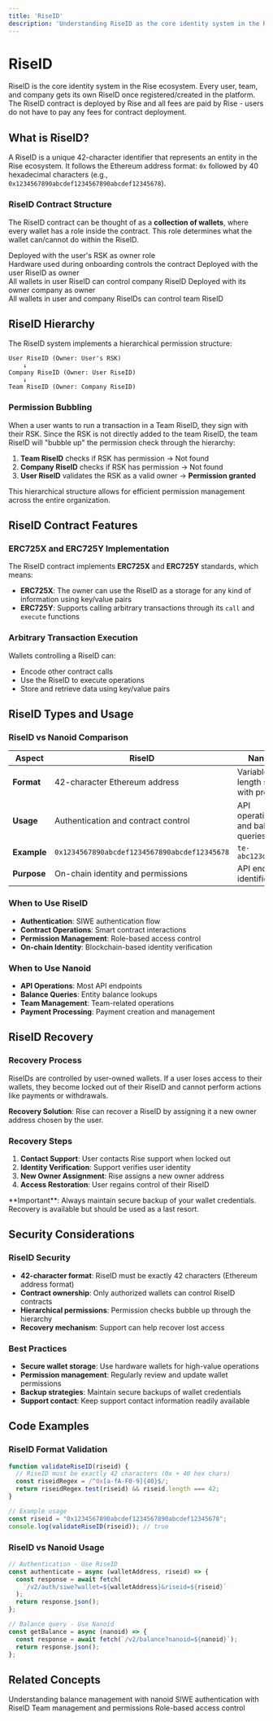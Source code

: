 ```yaml
---
title: 'RiseID'
description: 'Understanding RiseID as the core identity system in the Rise ecosystem'
---
```


# RiseID

RiseID is the core identity system in the Rise ecosystem. Every user, team, and company gets its own RiseID once registered/created in the platform. The RiseID contract is deployed by Rise and all fees are paid by Rise - users do not have to pay any fees for contract deployment.

## What is RiseID?

A RiseID is a unique 42-character identifier that represents an entity in the Rise ecosystem. It follows the Ethereum address format: `0x` followed by 40 hexadecimal characters (e.g., `0x1234567890abcdef1234567890abcdef12345678`).

### RiseID Contract Structure

The RiseID contract can be thought of as a **collection of wallets**, where every wallet has a role inside the contract. This role determines what the wallet can/cannot do within the RiseID.

<CardGroup cols={3}>
  <Card title="User RiseID" icon="user">
    Deployed with the user's RSK as owner role
    <br />
    Hardware used during onboarding controls the contract
  </Card>
  <Card title="Company RiseID" icon="building">
    Deployed with the user RiseID as owner
    <br />
    All wallets in user RiseID can control company RiseID
  </Card>
  <Card title="Team RiseID" icon="users">
    Deployed with its owner company as owner
    <br />
    All wallets in user and company RiseIDs can control team RiseID
  </Card>
</CardGroup>

## RiseID Hierarchy

The RiseID system implements a hierarchical permission structure:

```
User RiseID (Owner: User's RSK)
    ↓
Company RiseID (Owner: User RiseID)
    ↓
Team RiseID (Owner: Company RiseID)
```

### Permission Bubbling

When a user wants to run a transaction in a Team RiseID, they sign with their RSK. Since the RSK is not directly added to the team RiseID, the team RiseID will "bubble up" the permission check through the hierarchy:

1. **Team RiseID** checks if RSK has permission → Not found
2. **Company RiseID** checks if RSK has permission → Not found  
3. **User RiseID** validates the RSK as a valid owner → **Permission granted**

This hierarchical structure allows for efficient permission management across the entire organization.

## RiseID Contract Features

### ERC725X and ERC725Y Implementation

The RiseID contract implements **ERC725X** and **ERC725Y** standards, which means:

- **ERC725X**: The owner can use the RiseID as a storage for any kind of information using key/value pairs
- **ERC725Y**: Supports calling arbitrary transactions through its `call` and `execute` functions

### Arbitrary Transaction Execution

Wallets controlling a RiseID can:
- Encode other contract calls
- Use the RiseID to execute operations
- Store and retrieve data using key/value pairs

## RiseID Types and Usage

### RiseID vs Nanoid Comparison

| Aspect | RiseID | Nanoid |
|--------|--------|--------|
| **Format** | 42-character Ethereum address | Variable length string with prefix |
| **Usage** | Authentication and contract control | API operations and balance queries |
| **Example** | `0x1234567890abcdef1234567890abcdef12345678` | `te-abc123def456` |
| **Purpose** | On-chain identity and permissions | API endpoint identifiers |

### When to Use RiseID

- **Authentication**: SIWE authentication flow
- **Contract Operations**: Smart contract interactions
- **Permission Management**: Role-based access control
- **On-chain Identity**: Blockchain-based identity verification

### When to Use Nanoid

- **API Operations**: Most API endpoints
- **Balance Queries**: Entity balance lookups
- **Team Management**: Team-related operations
- **Payment Processing**: Payment creation and management

## RiseID Recovery

### Recovery Process

RiseIDs are controlled by user-owned wallets. If a user loses access to their wallets, they become locked out of their RiseID and cannot perform actions like payments or withdrawals.

**Recovery Solution**: Rise can recover a RiseID by assigning it a new owner address chosen by the user.

### Recovery Steps

1. **Contact Support**: User contacts Rise support when locked out
2. **Identity Verification**: Support verifies user identity
3. **New Owner Assignment**: Rise assigns a new owner address
4. **Access Restoration**: User regains control of their RiseID

<Warning>
  **Important**: Always maintain secure backup of your wallet credentials. Recovery is available but should be used as a last resort.
</Warning>

## Security Considerations

### RiseID Security

- **42-character format**: RiseID must be exactly 42 characters (Ethereum address format)
- **Contract ownership**: Only authorized wallets can control RiseID contracts
- **Hierarchical permissions**: Permission checks bubble up through the hierarchy
- **Recovery mechanism**: Support can help recover lost access

### Best Practices

- **Secure wallet storage**: Use hardware wallets for high-value operations
- **Permission management**: Regularly review and update wallet permissions
- **Backup strategies**: Maintain secure backups of wallet credentials
- **Support contact**: Keep support contact information readily available

## Code Examples

### RiseID Format Validation

```javascript
function validateRiseID(riseid) {
  // RiseID must be exactly 42 characters (0x + 40 hex chars)
  const riseidRegex = /^0x[a-fA-F0-9]{40}$/;
  return riseidRegex.test(riseid) && riseid.length === 42;
}

// Example usage
const riseid = "0x1234567890abcdef1234567890abcdef12345678";
console.log(validateRiseID(riseid)); // true
```

### RiseID vs Nanoid Usage

```javascript
// Authentication - Use RiseID
const authenticate = async (walletAddress, riseid) => {
  const response = await fetch(
    `/v2/auth/siwe?wallet=${walletAddress}&riseid=${riseid}`
  );
  return response.json();
};

// Balance query - Use Nanoid
const getBalance = async (nanoid) => {
  const response = await fetch(`/v2/balance?nanoid=${nanoid}`);
  return response.json();
};
```

## Related Concepts

<CardGroup cols={2}>
  <Card title="Entity Balance" icon="wallet" href="/concepts/entity-balance">
    Understanding balance management with nanoid
  </Card>
  <Card title="Authentication" icon="key" href="/authentication">
    SIWE authentication with RiseID
  </Card>
  <Card title="Teams" icon="users" href="/concepts/teams">
    Team management and permissions
  </Card>
  <Card title="Permissions" icon="lock" href="/concepts/permissions">
    Role-based access control
  </Card>
</CardGroup> 